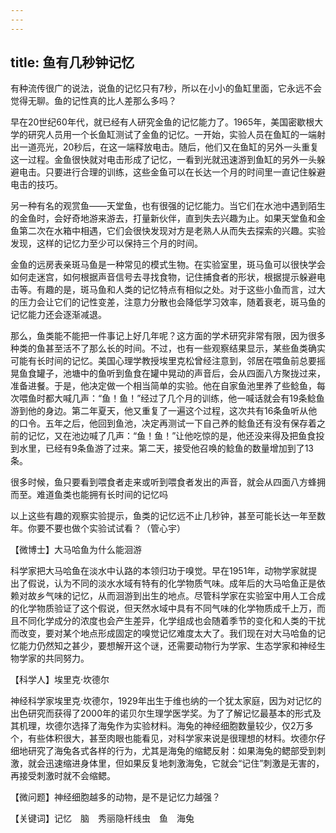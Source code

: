 ```yaml
---
---
---
```

title: 鱼有几秒钟记忆
---




有种流传很广的说法，说鱼的记忆只有7秒，所以在小小的鱼缸里面，它永远不会觉得无聊。鱼的记性真的比人差那么多吗？

早在20世纪60年代，就已经有人研究金鱼的记忆能力了。1965年，美国密歇根大学的研究人员用一个长鱼缸测试了金鱼的记忆。一开始，实验人员在鱼缸的一端射出一道亮光，20秒后，在这一端释放电击。随后，他们又在鱼缸的另外一头重复这一过程。金鱼很快就对电击形成了记忆，一看到光就迅速游到鱼缸的另外一头躲避电击。只要进行合理的训练，这些金鱼可以在长达一个月的时间里一直记住躲避电击的技巧。

另一种有名的观赏鱼——天堂鱼，也有很强的记忆能力。当它们在水池中遇到陌生的金鱼时，会好奇地游来游去，打量新伙伴，直到失去兴趣为止。如果天堂鱼和金鱼第二次在水箱中相遇，它们会很快发现对方是老熟人从而失去探索的兴趣。实验发现，这样的记忆力至少可以保持三个月的时间。

金鱼的远房表亲斑马鱼是一种常见的模式生物。在实验室里，斑马鱼可以很快学会如何走迷宫，如何根据声音信号去寻找食物，记住捕食者的形状，根据提示躲避电击等。有趣的是，斑马鱼和人类的记忆特点有相似之处。对于这些小鱼而言，过大的压力会让它们的记性变差，注意力分散也会降低学习效率，随着衰老，斑马鱼的记忆能力还会逐渐减退。

那么，鱼类能不能把一件事记上好几年呢？这方面的学术研究非常有限，因为很多种类的鱼甚至活不了那么长的时间。不过，也有一些观察结果显示，某些鱼类确实可能有长时间的记忆。美国心理学教授埃里克松曾经注意到，邻居在喂鱼前总要摇晃鱼食罐子，池塘中的鱼听到鱼食在罐中晃动的声音后，会从四面八方聚拢过来，准备进餐。于是，他决定做一个相当简单的实验。他在自家鱼池里养了些鲶鱼，每次喂鱼时都大喊几声：“鱼！鱼！”经过了几个月的训练，他一喊话就会有19条鲶鱼游到他的身边。第二年夏天，他又重复了一遍这个过程，这次共有16条鱼听从他的口令。五年之后，他回到鱼池，决定再测试一下自己养的鲶鱼还有没有保存着之前的记忆，又在池边喊了几声：“鱼！鱼！”让他吃惊的是，他还没来得及把鱼食投到水里，已经有9条鱼游了过来。第二天，接受他召唤的鲶鱼的数量增加到了13条。

很多时候，鱼只要看到喂食者走来或听到喂食者发出的声音，就会从四面八方蜂拥而至。难道鱼类也能拥有长时间的记忆吗



以上这些有趣的观察实验提示，鱼类的记忆远不止几秒钟，甚至可能长达一年至数年。你要不要也做个实验试试看？（管心宇）





【微博士】大马哈鱼为什么能洄游

科学家把大马哈鱼在淡水中认路的本领归功于嗅觉。早在1951年，动物学家就提出了假说，认为不同的淡水水域有特有的化学物质气味。成年后的大马哈鱼正是依赖对故乡气味的记忆，从而洄游到出生的地点。尽管科学家在实验室中用人工合成的化学物质验证了这个假说，但天然水域中具有不同气味的化学物质成千上万，而且不同化学成分的浓度也会产生差异，化学组成也会随着季节的变化和人类的干扰而改变，要对某个地点形成固定的嗅觉记忆难度太大了。我们现在对大马哈鱼的记忆能力仍然知之甚少，要想解开这个谜，还需要动物行为学家、生态学家和神经生物学家的共同努力。

【科学人】埃里克·坎德尔



神经科学家埃里克·坎德尔，1929年出生于维也纳的一个犹太家庭，因为对记忆的出色研究而获得了2000年的诺贝尔生理学医学奖。为了了解记忆最基本的形式及其机理，坎德尔选择了海兔作为实验材料。海兔的神经细胞数量较少，仅2万多个，有些体积很大，甚至肉眼也能看见，对科学家来说是很理想的材料。坎德尔仔细地研究了海兔各式各样的行为，尤其是海兔的缩鳃反射：如果海兔的鳃部受到刺激，就会迅速缩进身体里，但如果反复地刺激海兔，它就会“记住”刺激是无害的，再接受刺激时就不会缩鳃。

【微问题】神经细胞越多的动物，是不是记忆力越强？

【关键词】记忆　脑　秀丽隐杆线虫　鱼　海兔